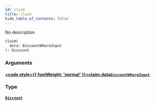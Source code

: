 ```yaml
---
id: claim
title: claim
hide_table_of_contents: false
---
```








No description

```graphql
claim(
  data: DiscountWhereInput
): Discount
```


### Arguments

#### [<code style={{ fontWeight: 'normal' }}>claim.<b>data</b></code>](#)<Bullet />[`DiscountWhereInput`](/docs/api/inputs/discount-where-input) <Badge class="secondary" text="input"/>
> 
> 

### Type

#### [`Discount`](/docs/api/objects/discount) <Badge class="secondary" text="object"/>
> 
> 





